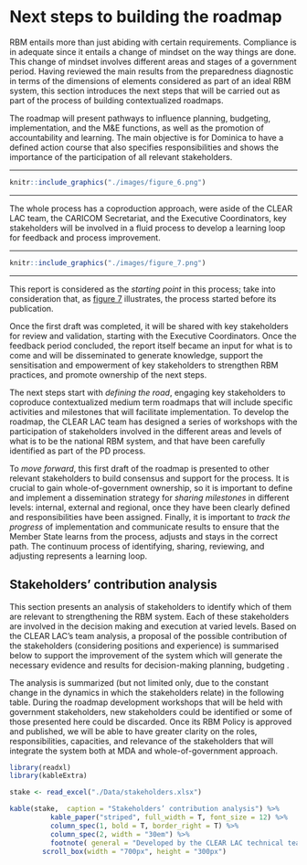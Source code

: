 # Next steps to building the roadmap  {#section6}

RBM entails more than just abiding with certain requirements. Compliance is in adequate since it entails a change of mindset on the way things are done. This change of mindset involves different areas and stages of a government period. Having reviewed the main results from the preparedness diagnostic in terms of the dimensions of elements considered as part of an ideal RBM system, this section introduces the next steps that will be carried out as part of the process of building contextualized roadmaps. 

The roadmap will present pathways to influence planning, budgeting, implementation, and the M&E functions, as well as the promotion of accountability and learning. The main objective is for Dominica to have a defined action course that also specifies responsibilities and shows the importance of the participation of all relevant stakeholders.

***
```r
knitr::include_graphics("./images/figure_6.png")
```
***

The whole process has a coproduction approach, were aside of the CLEAR LAC team, the CARICOM Secretariat, and the Executive Coordinators, key stakeholders will be involved in a fluid process to develop a learning loop for  feedback and process improvement.

***
```r
knitr::include_graphics("./images/figure_7.png")
```
***

This report is considered as the _starting point_ in this process; take into consideration that, as [figure 7](#fig:figure7) illustrates, the process started before its publication. 

Once the first draft was completed, it will be shared with key stakeholders for review and validation, starting with the Executive Coordinators. Once the feedback period concluded, the report itself became an input for what is to come and will be disseminated to generate knowledge, support the sensitisation and empowerment of key stakeholders to strengthen RBM practices, and promote ownership of the next steps.

The next steps start with _defining the road_, engaging key stakeholders to coproduce contextualized medium term roadmaps that will include specific activities and milestones that will facilitate implementation. To develop the roadmap, the CLEAR LAC team has designed a series of workshops with the participation of stakeholders involved in the different areas and levels of what is to be the national RBM system, and that have been carefully identified as part of the PD process. 

To _move forward_, this first draft of the roadmap is presented to other relevant stakeholders to build consensus and support for the process. It is crucial to gain whole-of-government ownership, so it is important to define and implement a dissemination strategy for _sharing milestones_ in different levels: internal, external and regional, once they have been clearly defined and responsibilities have been assigned. Finally, it is important to _track the progress_ of implementation and communicate results to ensure that the Member State learns from the process, adjusts and stays in the correct path. The continuum process of identifying, sharing, reviewing, and adjusting represents a learning loop.

## Stakeholders’ contribution analysis

This section presents an analysis of stakeholders to identify which of them are relevant to strengthening the RBM system. Each of these stakeholders are involved in the decision making and execution at varied levels. Based on the CLEAR LAC’s team analysis, a proposal of the possible contribution of the stakeholders (considering positions and experience) is summarised below to support the improvement of the system which will  generate the necessary evidence and results for decision-making planning, budgeting .

The analysis is summarized (but not limited only, due to the constant change in the dynamics in which the stakeholders relate) in the following table. During the roadmap development workshops that will be held with government stakeholders, new stakeholders could be identified or some of those presented here could be discarded. Once its RBM Policy is approved and published, we will be able to have greater clarity on the roles, responsibilities, capacities, and relevance of the stakeholders that will integrate the system both at MDA and whole-of-government approach.


```r
library(readxl)
library(kableExtra)

stake <- read_excel("./Data/stakeholders.xlsx")

kable(stake,  caption = "Stakeholders’ contribution analysis") %>%
          kable_paper("striped", full_width = T, font_size = 12) %>%
          column_spec(1, bold = T, border_right = T) %>%
          column_spec(2, width = "30em") %>% 
          footnote( general = "Developed by the CLEAR LAC technical team in charge of the collaboration") %>%
        scroll_box(width = "700px", height = "300px")
          

```




